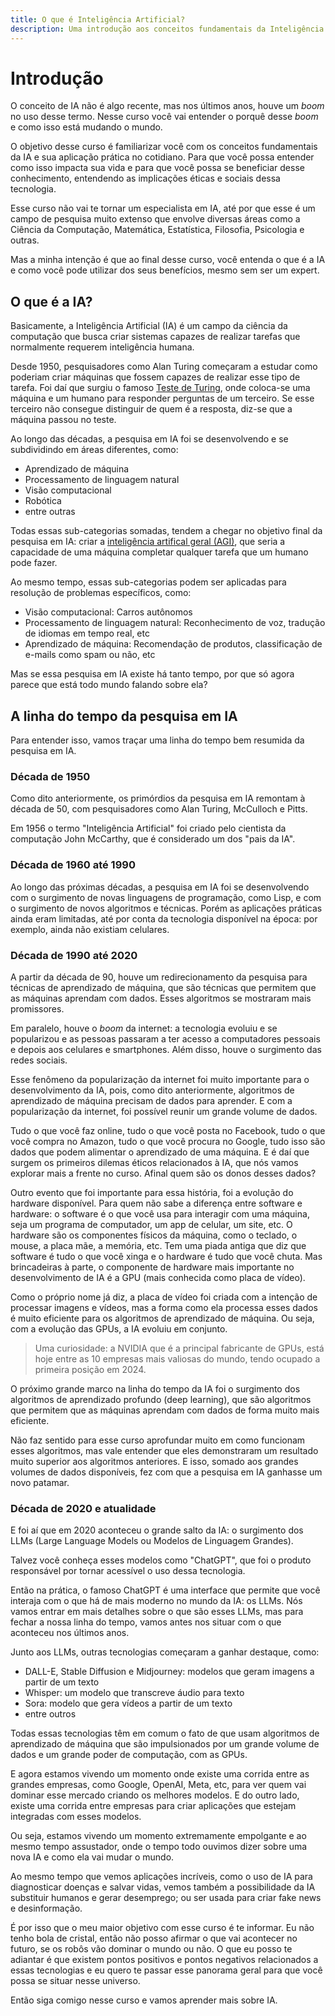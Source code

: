 ```yaml
---
title: O que é Inteligência Artificial?
description: Uma introdução aos conceitos fundamentais da Inteligência Artificial e sua evolução histórica
---
```


# Introdução

O conceito de IA não é algo recente, mas nos últimos anos, houve um _boom_ no uso desse termo. Nesse curso você vai entender o porquê desse _boom_ e como isso está mudando o mundo.

O objetivo desse curso é familiarizar você com os conceitos fundamentais da IA e sua aplicação prática no cotidiano. Para que você possa entender como isso impacta sua vida e para que você possa se beneficiar desse conhecimento, entendendo as implicações éticas e sociais dessa tecnologia.

Esse curso não vai te tornar um especialista em IA, até por que esse é um campo de pesquisa muito extenso que envolve diversas áreas como a Ciência da Computação, Matemática, Estatística, Filosofia, Psicologia e outras.

Mas a minha intenção é que ao final desse curso, você entenda o que é a IA e como você pode utilizar dos seus benefícios, mesmo sem ser um expert.

## O que é a IA?

Basicamente, a Inteligência Artificial (IA) é um campo da ciência da computação que busca criar sistemas capazes de realizar tarefas que normalmente requerem inteligência humana.

Desde 1950, pesquisadores como Alan Turing começaram a estudar como poderiam criar máquinas que fossem capazes de realizar esse tipo de tarefa. Foi daí que surgiu o famoso [Teste de Turing](https://pt.wikipedia.org/wiki/Teste_de_Turing), onde coloca-se uma máquina e um humano para responder perguntas de um terceiro. Se esse terceiro não consegue distinguir de quem é a resposta, diz-se que a máquina passou no teste.

Ao longo das décadas, a pesquisa em IA foi se desenvolvendo e se subdividindo em áreas diferentes, como:
- Aprendizado de máquina
- Processamento de linguagem natural
- Visão computacional
- Robótica
- entre outras

Todas essas sub-categorias somadas, tendem a chegar no objetivo final da pesquisa em IA: criar a [inteligência artifical geral (AGI)](https://pt.wikipedia.org/wiki/Inteligência_artificial_geral), que seria a capacidade de uma máquina completar qualquer tarefa que um humano pode fazer.

Ao mesmo tempo, essas sub-categorias podem ser aplicadas para resolução de problemas específicos, como:
- Visão computacional: Carros autônomos
- Processamento de linguagem natural: Reconhecimento de voz, tradução de idiomas em tempo real, etc
- Aprendizado de máquina: Recomendação de produtos, classificação de e-mails como spam ou não, etc

Mas se essa pesquisa em IA existe há tanto tempo, por que só agora parece que está todo mundo falando sobre ela?

## A linha do tempo da pesquisa em IA

Para entender isso, vamos traçar uma linha do tempo bem resumida da pesquisa em IA.

### Década de 1950
Como dito anteriormente, os primórdios da pesquisa em IA remontam à década de 50, com pesquisadores como Alan Turing, McCulloch e Pitts.

Em 1956 o termo "Inteligência Artificial" foi criado pelo cientista da computação John McCarthy, que é considerado um dos "pais da IA".

### Década de 1960 até 1990

Ao longo das próximas décadas, a pesquisa em IA foi se desenvolvendo com o surgimento de novas linguagens de programação, como Lisp, e com o surgimento de novos algoritmos e técnicas. Porém as aplicações práticas ainda eram limitadas, até por conta da tecnologia disponível na época: por exemplo, ainda não existiam celulares.

### Década de 1990 até 2020

A partir da década de 90, houve um redirecionamento da pesquisa para técnicas de aprendizado de máquina, que são técnicas que permitem que as máquinas aprendam com dados. Esses algoritmos se mostraram mais promissores.

Em paralelo, houve o _boom_ da internet: a tecnologia evoluiu e se popularizou e as pessoas passaram a ter acesso a computadores pessoais e depois aos celulares e smartphones. Além disso, houve o surgimento das redes sociais.

Esse fenômeno da popularização da internet foi muito importante para o desenvolvimento da IA, pois, como dito anteriormente, algoritmos de aprendizado de máquina precisam de dados para aprender. E com a popularização da internet, foi possível reunir um grande volume de dados.

Tudo o que você faz online, tudo o que você posta no Facebook, tudo o que você compra no Amazon, tudo o que você procura no Google, tudo isso são dados que podem alimentar o aprendizado de uma máquina. E é daí que surgem os primeiros dilemas éticos relacionados à IA, que nós vamos explorar mais a frente no curso. Afinal quem são os donos desses dados?

Outro evento que foi importante para essa história, foi a evolução do hardware disponível. Para quem não sabe a diferença entre software e hardware: o software é o que você usa para interagir com uma máquina, seja um programa de computador, um app de celular, um site, etc. O hardware são os componentes físicos da máquina, como o teclado, o mouse, a placa mãe, a memória, etc. Tem uma piada antiga que diz que software é tudo o que você xinga e o hardware é tudo que você chuta. Mas brincadeiras à parte, o componente de hardware mais importante no desenvolvimento de IA é a GPU (mais conhecida como placa de vídeo).

Como o próprio nome já diz, a placa de vídeo foi criada com a intenção de processar imagens e vídeos, mas a forma como ela processa esses dados é muito eficiente para os algoritmos de aprendizado de máquina. Ou seja, com a evolução das GPUs, a IA evoluiu em conjunto.

> Uma curiosidade: a NVIDIA que é a principal fabricante de GPUs, está hoje entre as 10 empresas mais valiosas do mundo, tendo ocupado a primeira posição em 2024.

O próximo grande marco na linha do tempo da IA foi o surgimento dos algoritmos de aprendizado profundo (deep learning), que são algoritmos que permitem que as máquinas aprendam com dados de forma muito mais eficiente.

Não faz sentido para esse curso aprofundar muito em como funcionam esses algoritmos, mas vale entender que eles demonstraram um resultado muito superior aos algoritmos anteriores. E isso, somado aos grandes volumes de dados disponíveis, fez com que a pesquisa em IA ganhasse um novo patamar.

### Década de 2020 e atualidade

E foi aí que em 2020 aconteceu o grande salto da IA: o surgimento dos LLMs (Large Language Models ou Modelos de Linguagem Grandes).

Talvez você conheça esses modelos como "ChatGPT", que foi o produto responsável por tornar acessível o uso dessa tecnologia.

Então na prática, o famoso ChatGPT é uma interface que permite que você interaja com o que há de mais moderno no mundo da IA: os LLMs. Nós vamos entrar em mais detalhes sobre o que são esses LLMs, mas para fechar a nossa linha do tempo, vamos antes nos situar com o que aconteceu nos últimos anos.

Junto aos LLMs, outras tecnologias começaram a ganhar destaque, como:
- DALL-E, Stable Diffusion e Midjourney: modelos que geram imagens a partir de um texto
- Whisper: um modelo que transcreve áudio para texto
- Sora: modelo que gera vídeos a partir de um texto
- entre outros

Todas essas tecnologias têm em comum o fato de que usam algoritmos de aprendizado de máquina que são impulsionados por um grande volume de dados e um grande poder de computação, com as GPUs.

E agora estamos vivendo um momento onde existe uma corrida entre as grandes empresas, como Google, OpenAI, Meta, etc, para ver quem vai dominar esse mercado criando os melhores modelos. E do outro lado, existe uma corrida entre empresas para criar aplicações que estejam integradas com esses modelos.

Ou seja, estamos vivendo um momento extremamente empolgante e ao mesmo tempo assustador, onde o tempo todo ouvimos dizer sobre uma nova IA e como ela vai mudar o mundo.

Ao mesmo tempo que vemos aplicações incríveis, como o uso de IA para diagnosticar doenças e salvar vidas, vemos também a possibilidade da IA substituir humanos e gerar desemprego; ou ser usada para criar fake news e desinformação.

É por isso que o meu maior objetivo com esse curso é te informar. Eu não tenho bola de cristal, então não posso afirmar o que vai acontecer no futuro, se os robôs vão dominar o mundo ou não. O que eu posso te adiantar é que existem pontos positivos e pontos negativos relacionados a essas tecnologias e eu quero te passar esse panorama geral para que você possa se situar nesse universo.

Então siga comigo nesse curso e vamos aprender mais sobre IA.
